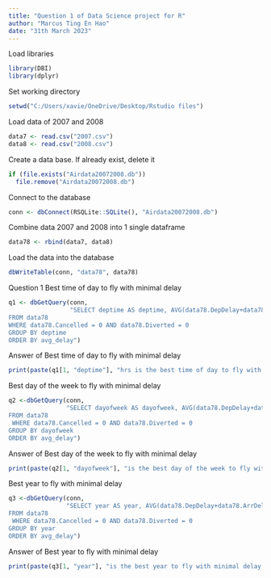 ```yaml
---
title: "Question 1 of Data Science project for R"
author: "Marcus Ting En Hao"
date: "31th March 2023"
---
```


Load libraries
```r
library(DBI)
library(dplyr)
```

Set working directory

```r
setwd("C:/Users/xavie/OneDrive/Desktop/Rstudio files")
```

Load data of 2007 and 2008

```r
data7 <- read.csv("2007.csv")
data8 <- read.csv("2008.csv")
```

Create a data base. If already exist, delete it

```r
if (file.exists("Airdata20072008.db")) 
  file.remove("Airdata20072008.db")
```
Connect to the database
```r
conn <- dbConnect(RSQLite::SQLite(), "Airdata20072008.db")
```
Combine data 2007 and 2008 into 1 single dataframe
```r
data78 <- rbind(data7, data8)
```

Load the data into the database

```r
dbWriteTable(conn, "data78", data78)
```

Question 1 Best time of day to fly with minimal delay

```r
q1 <- dbGetQuery(conn, 
                 "SELECT deptime AS deptime, AVG(data78.DepDelay+data78.ArrDelay+data78.CarrierDelay+data78.WeatherDelay+data78.NASDelay+data78.SecurityDelay+data78.LateAircraftDelay) AS avg_delay
FROM data78
WHERE data78.Cancelled = 0 AND data78.Diverted = 0 
GROUP BY deptime
ORDER BY avg_delay")
```

Answer of Best time of day to fly with minimal delay

```r
print(paste(q1[1, "deptime"], "hrs is the best time of day to fly with minimal delay."))
```

Best day of the week to fly with minimal delay

```r
q2 <-dbGetQuery(conn,
                "SELECT dayofweek AS dayofweek, AVG(data78.DepDelay+data78.ArrDelay+data78.CarrierDelay+data78.WeatherDelay+data78.NASDelay+data78.SecurityDelay+data78.LateAircraftDelay) AS avg_delay
FROM data78
 WHERE data78.Cancelled = 0 AND data78.Diverted = 0 
GROUP BY dayofweek
ORDER BY avg_delay")
```

Answer of Best day of the week to fly with minimal delay

```r
print(paste(q2[1, "dayofweek"], "is the best day of the week to fly with minimal delay."))
```

Best year to fly with minimal delay

```r
q3 <-dbGetQuery(conn,
                "SELECT year AS year, AVG(data78.DepDelay+data78.ArrDelay+data78.CarrierDelay+data78.WeatherDelay+data78.NASDelay+data78.SecurityDelay+data78.LateAircraftDelay) AS avg_delay
FROM data78
 WHERE data78.Cancelled = 0 AND data78.Diverted = 0 
GROUP BY year
ORDER BY avg_delay")
```

Answer of Best year to fly with minimal delay

```r
print(paste(q3[1, "year"], "is the best year to fly with minimal delay."))

```




